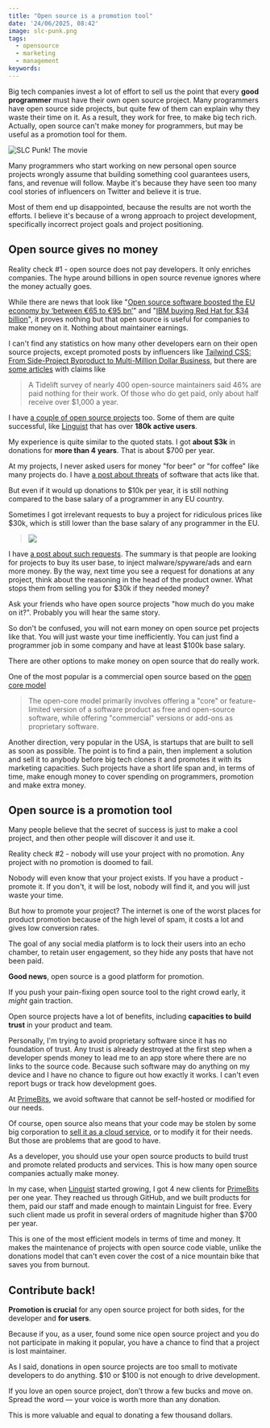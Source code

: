 ```yaml
---
title: "Open source is a promotion tool"
date: '24/06/2025, 08:42'
image: slc-punk.png
tags:
  - opensource
  - marketing
  - management
keywords:
---
```


Big tech companies invest a lot of effort to sell us the point that every **good programmer** must have their own open source project. Many programmers have open source side projects, but quite few of them can explain why they waste their time on it. As a result, they work for free, to make big tech rich. Actually, open source can't make money for programmers, but may be useful as a promotion tool for them.

![SLC Punk! The movie](slc-punk.png)

Many programmers who start working on new personal open source projects wrongly assume that building something cool guarantees users, fans, and revenue will follow. Maybe it's because they have seen too many cool stories of influencers on Twitter and believe it is true.

Most of them end up disappointed, because the results are not worth the efforts. I believe it's because of a wrong approach to project development, specifically incorrect project goals and project positioning.

## Open source gives no money

Reality check #1 - open source does not pay developers. It only enriches companies. The hype around billions in open source revenue ignores where the money actually goes.

While there are news that look like "[Open source software boosted the EU economy by ‘between €65 to €95 bn’](https://www.euractiv.com/section/tech/news/open-source-software-boosted-the-eu-economy-by-between-e65-to-e95-bn-report/)" and "[IBM buying Red Hat for $34 billion](https://www.wired.com/story/ibm-buys-red-hat/)", it proves nothing but that open source is useful for companies to make money on it. Nothing about maintainer earnings.

I can't find any statistics on how many other developers earn on their open source projects, except promoted posts by influencers like [Tailwind CSS: From Side-Project Byproduct to Multi-Million Dollar Business](https://adamwathan.me/tailwindcss-from-side-project-byproduct-to-multi-mullion-dollar-business/), but there are [some articles](https://www.businessinsider.com/open-source-developers-burnout-low-pay-internet-2022-3) with claims like

> A Tidelift survey of nearly 400 open-source maintainers said 46% are paid nothing for their work. Of those who do get paid, only about half receive over $1,000 a year.

I have [a couple of open source projects](https://github.com/vitonsky) too. Some of them are quite successful, like [Linguist](https://linguister.io/) that has over **180k active users**.

My experience is quite similar to the quoted stats. I got **about $3k** in donations for **more than 4 years**. That is about $700 per year.

At my projects, I never asked users for money "for beer" or "for coffee" like many projects do. I have [a post about threats](/blog/2024/06/20/politics-in-software/) of software that acts like that.

But even if it would up donations to $10k per year, it is still nothing compared to the base salary of a programmer in any EU country.

Sometimes I got irrelevant requests to buy a project for ridiculous prices like $30k, which is still lower than the base salary of any programmer in the EU.

> ![](./buy-request.png)

I have [a post about such requests](/blog/2023/09/01/malware-in-browser-extensions/#monetization-offers-of-scammers). The summary is that people are looking for projects to buy its user base, to inject malware/spyware/ads and earn more money. By the way, next time you see a request for donations at any project, think about the reasoning in the head of the product owner. What stops them from selling you for $30k if they needed money?

Ask your friends who have open source projects "how much do you make on it?". Probably you will hear the same story.

So don't be confused, you will not earn money on open source pet projects like that. You will just waste your time inefficiently. You can just find a programmer job in some company and have at least $100k base salary.

There are other options to make money on open source that do really work.

One of the most popular is a commercial open source based on the [open core model](https://en.wikipedia.org/wiki/Open-core_model)

> The open-core model primarily involves offering a "core" or feature-limited version of a software product as free and open-source software, while offering "commercial" versions or add-ons as proprietary software.

Another direction, very popular in the USA, is startups that are built to sell as soon as possible. The point is to find a pain, then implement a solution and sell it to anybody before big tech clones it and promotes it with its marketing capacities. Such projects have a short life span and, in terms of time, make enough money to cover spending on programmers, promotion and make extra money.

## Open source is a promotion tool

Many people believe that the secret of success is just to make a cool project, and then other people will discover it and use it.

Reality check #2 - nobody will use your project with no promotion. Any project with no promotion is doomed to fail.

Nobody will even know that your project exists. If you have a product - promote it. If you don't, it will be lost, nobody will find it, and you will just waste your time.

But how to promote your project? The internet is one of the worst places for product promotion because of the high level of spam, it costs a lot and gives low conversion rates.

The goal of any social media platform is to lock their users into an echo chamber, to retain user engagement, so they hide any posts that have not been paid.

**Good news**, open source is a good platform for promotion.

If you push your pain-fixing open source tool to the right crowd early, it *might* gain traction.

Open source projects have a lot of benefits, including **capacities to build trust** in your product and team.

Personally, I'm trying to avoid proprietary software since it has no foundation of trust. Any trust is already destroyed at the first step when a developer spends money to lead me to an app store where there are no links to the source code. Because such software may do anything on my device and I have no chance to figure out how exactly it works. I can't even report bugs or track how development goes.

At [PrimeBits](https://primebits.org), we avoid software that cannot be self-hosted or modified for our needs.

Of course, open source also means that your code may be stolen by some big corporation to [sell it as a cloud service](https://redis.io/blog/redis-adopts-dual-source-available-licensing/), or to modify it for their needs. But those are problems that are good to have.

As a developer, you should use your open source products to build trust and promote related products and services. This is how many open source companies actually make money.

In my case, when [Linguist](https://linguister.io/) started growing, I got 4 new clients for [PrimeBits](https://primebits.org) per one year. They reached us through GitHub, and we built products for them, paid our staff and made enough to maintain Linguist for free. Every such client made us profit in several orders of magnitude higher than $700 per year.

This is one of the most efficient models in terms of time and money. It makes the maintenance of projects with open source code viable, unlike the donations model that can't even cover the cost of a nice mountain bike that saves you from burnout.

## Contribute back!

**Promotion is crucial** for any open source project for both sides, for the developer and **for users**.

Because if you, as a user, found some nice open source project and you do not participate in making it popular, you have a chance to find that a project is lost maintainer.

As I said, donations in open source projects are too small to motivate developers to do anything. $10 or $100 is not enough to drive development.

If you love an open source project, don’t throw a few bucks and move on. Spread the word — your voice is worth more than any donation.

This is more valuable and equal to donating a few thousand dollars.